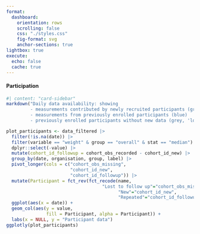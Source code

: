 ```yaml
---
format: 
  dashboard:
    orientation: rows
    scrolling: false
    css: "./styles.css"
    fig-format: svg
    anchor-sections: true
lightbox: true
execute: 
  echo: false
  cache: true
---
```

#### Participation
```r
#| content: "card-sidebar"
markdown("Daily data availability: showing 
         - measurements contributed by newly recruited participants (green)
         - measurements from previously enrolled participants (blue)
         - previously enrolled participants without new data (grey, 'lost to follow up').")
```

```r
plot_participants <- data_filtered |> 
  filter(!is.na(date)) |> 
  filter(variable == "weight" & group == "overall" & stat == "median") |> 
  dplyr::select(-value) |> 
  mutate(cohort_id_followup = cohort_obs_recorded - cohort_id_new) |> 
  group_by(date, organisation, group, label) |> 
  pivot_longer(cols = c("cohort_obs_missing",
                        "cohort_id_new",
                        "cohort_id_followup")) |> 
  mutate(Participant = fct_rev(fct_recode(name,
                                    "Lost to follow up"="cohort_obs_missing",
                                          "New"="cohort_id_new", 
                                          "Repeated"="cohort_id_followup"))) |> 
  ggplot(aes(x = date)) +
  geom_col(aes(y = value, 
               fill = Participant, alpha = Participant)) +
  labs(x = NULL, y = "Participant data")
ggplotly(plot_participants)
```

